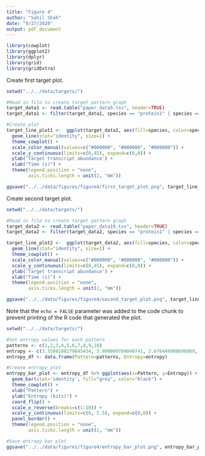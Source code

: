 ```yaml
---
title: "Figure 4"
author: "Sahil Shah"
date: "9/27/2020"
output: pdf_document
---
```



```r
library(cowplot)
library(ggplot2)
library(dplyr)
library(grid)
library(gridExtra)
```

Create first target plot.

```r

setwd("../../data/targets/")

#Read in file to create target pattern graph
target_data1 <- read.table("paper_data5.tsv", header=TRUE)
target_data1 <- filter(target_data1, species == "protein1" | species == "protein2" | species == "protein3")

#Create plot
target_line_plot1 <-  ggplot(target_data1, aes(fill=species, color=species, size=species, x=time, y=transcript)) + 
  geom_line(stat="identity", size=1) + 
  theme_cowplot() + 
  scale_color_manual(values=c("#000000", "#000000", "#000000")) +
  scale_y_continuous(limits=c(0,45), expand=c(0,0)) +
  ylab('Target transcript abundance') +
  xlab("Time (s)") +
  theme(legend.position = "none",
        axis.ticks.length = unit(2, "mm"))

ggsave("../../data/figures/figure4/first_target_plot.png", target_line_plot1, height=3, width=3, limitsize=FALSE, units="in")
```

Create second target plot.

```r

setwd("../../data/targets/")

#Read in file to create target pattern graph
target_data2 <- read.table("paper_data19.tsv", header=TRUE)
target_data2 <- filter(target_data2, species == "protein1" | species == "protein2" | species == "protein3")

target_line_plot2 <-  ggplot(target_data2, aes(fill=species, color=species, size=species, x=time, y=transcript)) + 
  geom_line(stat="identity", size=1) + 
  theme_cowplot() + 
  scale_color_manual(values=c("#000000", "#000000", "#000000")) +
  scale_y_continuous(limits=c(0,45), expand=c(0,0)) +
  ylab('Target transcript abundance') +
  xlab("Time (s)") +
  theme(legend.position = "none",
        axis.ticks.length = unit(2, "mm"))

ggsave("../../data/figures/figure4/second_target_plot.png", target_line_plot2, height=3, width=3, limitsize=FALSE, units="in")
```

Note that the `echo = FALSE` parameter was added to the code chunk to prevent printing of the R code that generated the plot.

```r

setwd("../../data/targets/")

#Set entropy values for each pattern
patterns <- c(1,2,3,4,5,6,7,8,9,10)
entropy <- c(3.5588108279845434, 3.990009704040741, 3.676440908696869, 3.813566073017023, 4.945038697540245, 3.121928094887363, 3.6732696895151085, 4.152518266288632, 3.646439344671015, 1.0)
entropy_df <- data.frame(Pattern=patterns, Entropy=entropy)

#Create entropy plot
entropy_bar_plot <- entropy_df %>% ggplot(aes(x=Pattern, y=Entropy)) +
  geom_bar(stat='identity', fill="grey", color="black") +
  theme_cowplot() +
  xlab("Pattern") +
  ylab("Entropy (bits)") +
  coord_flip() +
  scale_x_reverse(breaks=c(1:10)) +
  scale_y_continuous(limits=c(0, 5.5), expand=c(0,0)) +
  panel_border() +
  theme(legend.position = "none",
        axis.ticks.length = unit(2, "mm"))

#Save entropy bar plot
ggsave("../../data/figures/figure4/entropy_bar_plot.png", entropy_bar_plot, height=4, width=8, limitsize=FALSE, units="in")
  
```
